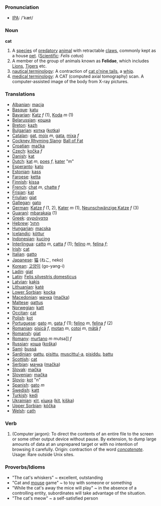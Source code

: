=== Pronunciation ===
*[[w:IPA|IPA]]: /'kæt/

=== Noun ===

'''cat'''

#A [[species]] of [[predatory]] [[animal]]  with retractable [[claw]]s, commonly kept as a house [[pet]]. ([[Scientific]]: <i>Felis catus</i>)
#A member of the group of animals known as '''Felidae''', which includes [[Lion]]s, [[Tiger]]s etc.
#[[nautical terminology]]: A contraction of [[cat o'nine tails]], a [[whip]].
#[[medical terminology]]: A CAT (computed axial tomography) scan. A computer-assisted image of the body from X-ray pictures.

=== Translations ===
*[[Albanian]]: [[macja]]
*[[Basque]]: [[katu]]
*[[Bavarian]]: [[Katz]] ''f'' (1), [[Koda]] ''m'' (1)
*[[Belarussian]]: [[кошка]]
*[[Breton]]: [[kazh]]
*[[Bulgarian]]: [[котка]] ([[kotka]])
*[[Catalan]]: [[gat]], [[moix]] ''m'', [[gata]], [[mixa]] ''f''
*[[Cockney Rhyming Slang]]: [[Ball of Fat]]
*[[Croatian]]: [[mačka]]
*[[Czech]]: [[kočka]] ''f''
*[[Danish]]: [[kat]]
*[[Dutch]]: [[kat]] ''m'', [[poes]] ''f'', [[kater]] "m"
*[[Esperanto]]: [[kato]]
*[[Estonian]]: [[kass]]
*[[Faroese]]: [[ketta]]
*[[Finnish]]: [[kissa]]
*[[French]]: [[chat]] ''m'', [[chatte]] ''f''
*[[Frisian]]: [[kat]]
*[[Friulian]]: [[gjat]]
*[[Gallegan]]: [[gato]]
*[[German]]: [[Katze]] ''f'' (1, 2), [[Kater]] ''m'' (1), [[Neunschwänzige Katze]] ''f'' (3)
*[[Guaraní]]: [[mbarakaja]] (1)
*[[Greek]]: [[αγριόγατα]] '' ''
*[[Hebrew]]: [[חתול]]
*[[Hungarian]]: [[macska]]
*[[Icelandic]]: [[köttur]]
*[[Indonesian]]: [[kucing]]
*[[Interlingua]]: [[catto]] ''m'', [[catta]] ''f'' (1); [[felino]] ''m'', [[felina]] ''f''; 
*[[Irish]]: [[cat]]
*[[Italian]]: [[gatto]]
*[[Japanese]]: [[猫]] (ねこ, neko)
*[[Korean]]: [[고양이]] (go-yang-i) 
*[[Ladin]]: [[giat]]
*[[Latin]]: [[Felis silvestris domesticus]] '' ''
*[[Latvian]]: [[kaķis]]
*[[Lithuanian]]: [[katė]]
*[[Lower Sorbian]]: [[kocka]]
*[[Macedonian]]: [[мачка]] ([[mačka]])
*[[Maltese]]: [[qattus]]
*[[Norwegian]]: [[katt]]
*[[Occitan]]: [[cat]]
*[[Polish]]: [[kot]]
*[[Portuguese]]: [[gato]] ''m'', [[gata]] ''f'' (1); [[felino]] ''m'', [[felina]] ''f'' (2)
*[[Romanian]]: [[pisică]] ''f'', [[motan]] ''m'', [[cotoi]] ''m'', [[mâţă]] ''f''
*[[Romansh]]: [[giat]]
*[[Romany]]: [[murtano]] ''m'' mutsa]] ''f''
*[[Russian]]: [[коша]] ([[koška]]) '' ''
*[[Sami]]: [[bussá]]
*[[Sardinian]]: [[gattu]], [[pisittu]], [[muscittu/-a]], [[pisiddu]], [[battu]]
*[[Scottish]]: [[cat]]
*[[Serbian]]: [[мачка]] ([[mačka]])
*[[Slovak]]: [[mačka]]
*[[Slovenian]]: [[mačka]]
*[[Slovio]]: [[kot]] "n"
*[[Spanish]]: [[gato]] ''m''
*[[Swedish]]: [[katt]]
*[[Turkish]]: [[kedi]]
*[[Ukrainian]]: [[кіт]], [[кішка]] ([[kit]], [[kiška]])
*[[Upper Sorbian]]: [[kóčka]]
*[[Welsh]]: [[cath]]

=== Verb ===
#(Computer jargon): To direct the contents of an entire file to the screen or some other output device without pause. By extension, to dump large amounts of data at an unprepared target or with no intention of browsing it carefully. Origin: contraction of the word ''[[concatenate]]''. Usage: Rare outside Unix sites. 

=== Proverbs/Idioms ===
* &quot;The cat's whiskers&quot; ~ excellent, outstanding
* &quot;Cat and [[mouse]] game&quot; ~ to toy with someone or something
* &quot;While the cat's away the mice will play&quot; ~ in the absence of a controlling entity, subordinates will take advantage of the situation.
* &quot;The cat's meow&quot; ~ a self-satisfied person